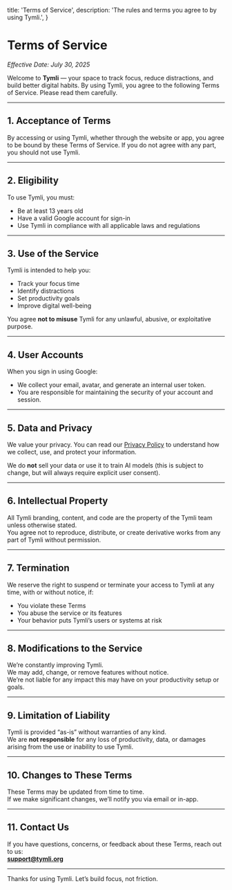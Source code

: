   title: 'Terms of Service',
  description: 'The rules and terms you agree to by using Tymli.',
}

# Terms of Service

_Effective Date: July 30, 2025_

Welcome to **Tymli** — your space to track focus, reduce distractions, and build better digital habits. By using Tymli, you agree to the following Terms of Service. Please read them carefully.

---

## 1. Acceptance of Terms

By accessing or using Tymli, whether through the website or app, you agree to be bound by these Terms of Service. If you do not agree with any part, you should not use Tymli.

---

## 2. Eligibility

To use Tymli, you must:
- Be at least 13 years old  
- Have a valid Google account for sign-in  
- Use Tymli in compliance with all applicable laws and regulations

---

## 3. Use of the Service

Tymli is intended to help you:
- Track your focus time  
- Identify distractions  
- Set productivity goals  
- Improve digital well-being

You agree **not to misuse** Tymli for any unlawful, abusive, or exploitative purpose.

---

## 4. User Accounts

When you sign in using Google:
- We collect your email, avatar, and generate an internal user token.  
- You are responsible for maintaining the security of your account and session.

---

## 5. Data and Privacy

We value your privacy. You can read our [Privacy Policy](/privacy-policy) to understand how we collect, use, and protect your information.

We do **not** sell your data or use it to train AI models (this is subject to change, but will always require explicit user consent).

---

## 6. Intellectual Property

All Tymli branding, content, and code are the property of the Tymli team unless otherwise stated.  
You agree not to reproduce, distribute, or create derivative works from any part of Tymli without permission.

---

## 7. Termination

We reserve the right to suspend or terminate your access to Tymli at any time, with or without notice, if:
- You violate these Terms  
- You abuse the service or its features  
- Your behavior puts Tymli’s users or systems at risk

---

## 8. Modifications to the Service

We’re constantly improving Tymli.  
We may add, change, or remove features without notice.  
We’re not liable for any impact this may have on your productivity setup or goals.

---

## 9. Limitation of Liability

Tymli is provided “as-is” without warranties of any kind.  
We are **not responsible** for any loss of productivity, data, or damages arising from the use or inability to use Tymli.

---

## 10. Changes to These Terms

These Terms may be updated from time to time.  
If we make significant changes, we’ll notify you via email or in-app.

---

## 11. Contact Us

If you have questions, concerns, or feedback about these Terms, reach out to us:  
**support@tymli.org**

---

Thanks for using Tymli. Let’s build focus, not friction.
